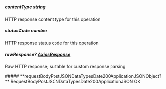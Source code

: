 
##### **contentType** string
HTTP response content type for this operation

##### **statusCode** number
HTTP response status code for this operation

##### **rawResponse?** [AxiosResponse](https://axios-http.com/docs/res_schema)
Raw HTTP response; suitable for custom response parsing

<Collapsible>
    ##### **requestBodyPostJSONDataTypesDate200ApplicationJSONObject?** RequestBodyPostJSONDataTypesDate200ApplicationJSON
    OK
    <Collapsible.Break/>
    <RequestBodyPostJSONDataTypesDate200ApplicationJSON/>
</Collapsible>

